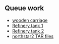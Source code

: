 ==Queue work==
*[http://www.tt-forums.net/viewtopic.php?f=36&t=43547&start=0 wooden carriage]
*[http://www.tt-forums.net/viewtopic.php?p=774605#p774605 Refinery tank 1]
*[http://www.tt-forums.net/viewtopic.php?p=769263#p769263 Refinery tank 2]
*[http://www.tt-forums.net/viewtopic.php?f=36&t=14549&start=4460 northstar2 TAR files]